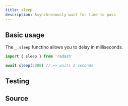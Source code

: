 ```yaml
---
title: sleep
description: Asynchronously wait for time to pass
---
```



## Basic usage

The `_.sleep` functino allows you to delay in milliseconds.

```ts
import { sleep } from 'radash'

await sleep(2000) // => waits 2 seconds
```

## Testing

<TestingLinkAndPreview module="async" func="sleep" />

## Source

<SourceLinkAndPreview module="async" func="sleep" />